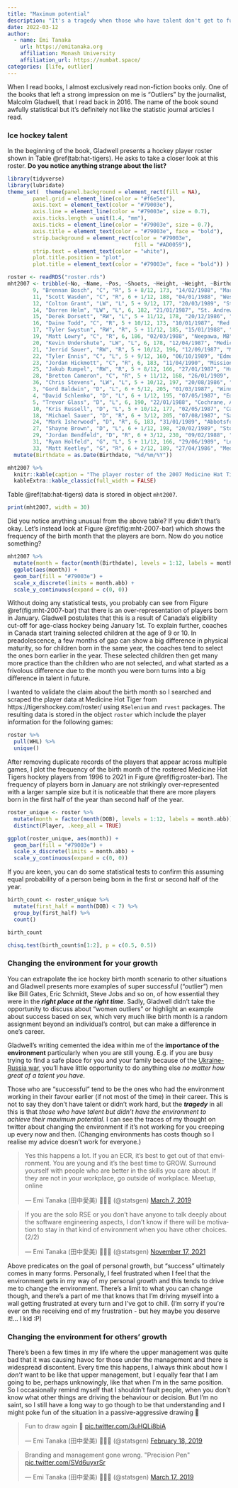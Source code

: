 ```yaml
---
title: "Maximum potential"
description: "It's a tragedy when those who have talent don't get to fully express it because of the environment."
date: 2022-03-12
author:
  - name: Emi Tanaka
    url: https://emitanaka.org
    affiliation: Monash University
    affiliation_url: https://numbat.space/
categories: [life, outlier]
---
```



When I read books, I almost exclusively read non-fiction books only. One of the books that left a strong impression on me is "Outliers" by the journalist, Malcolm Gladwell, that I read back in 2016. The name of the book sound awfully statistical but it's definitely not like the statistic journal articles I read. 

### Ice hockey talent

In the beginning of the book, Gladwell presents a hockey player roster shown in Table \@ref(tab:hat-tigers). He asks to take a closer look at this roster. **Do you notice anything strange about the list?**


```r
library(tidyverse)
library(lubridate)
theme_set(  theme(panel.background = element_rect(fill = NA),
        panel.grid = element_line(color = "#f6e5ee"),
        axis.text = element_text(color = "#79003e"),
        axis.line = element_line(color = "#79003e", size = 0.7),
        axis.ticks.length = unit(1.4, "mm"),
        axis.ticks = element_line(color = "#79003e", size = 0.7),
        axis.title = element_text(color = "#79003e", face = "bold"),
        strip.background = element_rect(color = "#79003e",
                                        fill = "#AD0059"),
        strip.text = element_text(color = "white"),
        plot.title.position = "plot",
        plot.title = element_text(color = "#79003e", face = "bold")) )

roster <- readRDS("roster.rds")
mht2007 <- tribble(~No, ~Name, ~Pos, ~Shoots, ~Height, ~Weight, ~Birthdate, ~Hometown,
        9, "Brennan Bosch", "C", "R", 5 + 8/12, 173, "14/02/1988", "Martensville, SK",
        11, "Scott Wasden", "C", "R", 6 + 1/12, 188, "04/01/1988", "Westbank, BC",
        12, "Colton Grant", "LW", "L", 5 + 9/12, 177, "20/03/1989", "Standard, AB",
        14, "Darren Helm", "LW", "L", 6, 182, "21/01/1987", "St. Andrews, MB",
        15, "Derek Dorsett", "RW", "L", 5 + 11/12, 178, "20/12/1986", "Kindersley, SK",
        16, "Daine Todd", "C", "R", 5 + 10/12, 173, "10/01/1987", "Red Deer, AB",
        17, "Tyler Swystun", "RW", "R", 5 + 11/12, 185, "15/01/1988", "Cochrane, AB",
        19, "Matt Lowry", "C", "R", 6, 186, "02/03/1988", "Neepawa, MB",
        20, "Kevin Undershute", "LW", "L", 6, 178, "12/04/1987", "Medicine Hat, AB",
        21, "Jerrid Sauer", "RW", "R", 5 + 10/12, 196, "12/09/1987", "Medicine Hat, AB",
        22, "Tyler Ennis", "C", "L", 5 + 9/12, 160, "06/10/1989", "Edmonton, AB",
        23, "Jordan Hickmott", "C", "R", 6, 183, "11/04/1990", "Mission, BC",
        25, "Jakub Rumpel", "RW", "R", 5 + 8/12, 166, "27/01/1987", "Hrnciarovce, SLO",
        28, "Bretton Cameron", "C", "R", 5 + 11/12, 168, "26/01/1989", "Didsbury, AB",
        36, "Chris Stevens", "LW", "L", 5 + 10/12, 197, "20/08/1986", "Dawson Creek, BC",
        3, "Gord Baldwin", "D", "L", 6 + 5/12, 205, "01/03/1987", "Winnipeg, MB",
        4, "David Schlemko", "D", "L", 6 + 1/12, 195, "07/05/1987", "Edmonton, AB",
        5, "Trevor Glass", "D", "L", 6, 190, "22/01/1988", "Cochrane, AB",
        10, "Kris Russell", "D", "L", 5 + 10/12, 177, "02/05/1987", "Caroline, AB",
        18, "Michael Sauer", "D", "R", 6 + 3/12, 205, "07/08/1987", "Sartell, MN",
        24, "Mark Isherwood", "D", "R", 6, 183, "31/01/1989", "Abbotsford, BC",
        27, "Shayne Brown", "D", "L", 6 + 1/12, 198, "20/02/1989", "Stony Plain, AB",
        29, "Jordan Bendfeld", "D", "R", 6 + 3/12, 230, "09/02/1988", "Leduc, AB",
        31, "Ryan Holfeld", "G", "L", 5 + 11/12, 166, "29/06/1989", "LeRoy, SK",
        33, "Matt Keetley", "G", "R", 6 + 2/12, 189, "27/04/1986", "Medicine Hat, AB") %>% 
  mutate(Birthdate = as.Date(Birthdate, "%d/%m/%Y"))
```

```r
mht2007 %>% 
  knitr::kable(caption = "The player roster of the 2007 Medicine Hat Tigers (a Canadian hockey team). Do you notice anything unusual?") %>% 
  kableExtra::kable_classic(full_width = FALSE)
```

<aside>

Table \@ref(tab:hat-tigers) data is stored in object `mht2007`.

```r
print(mht2007, width = 30)
```
</aside>

Did you notice anything unusual from the above table? If you didn't that's okay. Let's instead look at Figure \@ref(fig:mht-2007-bar) which shows the frequency of the birth month that the players are born. Now do you notice something?


```r
mht2007 %>% 
  mutate(month = factor(month(Birthdate), levels = 1:12, labels = month.abb)) %>% 
  ggplot(aes(month)) +
  geom_bar(fill = "#79003e") +
  scale_x_discrete(limits = month.abb) +
  scale_y_continuous(expand = c(0, 0))
```

Without doing any statistical tests, you probably can see from Figure \@ref(fig:mht-2007-bar) that there is an over-representation of players born in January. Gladwell postulates that this is a result of Canada's eligibility cut-off for age-class hockey being January 1st. To explain further, coaches in Canada start training selected children at the age of 9 or 10. In preadolescence, a few months of gap can show a big difference in physical maturity, so for children born in the same year, the coaches tend to select the ones born earlier in the year. These selected children then get many more practice than the children who are not selected, and what started as a frivolous difference due to the month you were born turns into a big difference in talent in future. 


I wanted to validate the claim about the birth month so I searched and scraped the player data at Medicine Hot Tiger from https://tigershockey.com/roster/ using `RSelenium` and `rvest` packages. The resulting data is stored in the object `roster` which include the player information for the following games:

```r
roster %>% 
  pull(WHL) %>% 
  unique()
```

After removing duplicate records of the players that appear across multiple games, I plot the frequency of the birth month of the rostered Medicine Hat Tigers hockey players from 1996 to 2021 in Figure \@ref(fig:roster-bar). The frequency of players born in January are not strikingly over-represented with a larger sample size but it is noticeable that there are more players born in the first half of the year than second half of the year.


```r
roster_unique <- roster %>% 
  mutate(month = factor(month(DOB), levels = 1:12, labels = month.abb)) %>% 
  distinct(Player, .keep_all = TRUE)

ggplot(roster_unique, aes(month)) +
  geom_bar(fill = "#79003e") +
  scale_x_discrete(limits = month.abb) +
  scale_y_continuous(expand = c(0, 0))
```

If you are keen, you can do some statistical tests to confirm this assuming equal probability of a person being born in the first or second half of the year.

```r
birth_count <- roster_unique %>% 
  mutate(first_half = month(DOB) < 7) %>% 
  group_by(first_half) %>% 
  count()

birth_count
```

```r
chisq.test(birth_count$n[1:2], p = c(0.5, 0.5))
```



### Changing the environment for your growth 

You can extrapolate the ice hockey birth month scenario to other situations and Gladwell presents more examples of super successful ("outlier") men like Bill Gates, Eric Schmidt, Steve Jobs and so on, of how essential they were in the **_right place at the right time_**. Sadly, Gladwell didn't take the opportunity to discuss about "women outliers" or highlight an example about success based on sex, which very much like birth month is a random assignment beyond an individual's control, but can make a difference in one's career. 

Gladwell's writing cemented the idea within me of the **importance of the environment** particularly when you are still young. E.g. if you are busy trying to find a safe place for you and your family because of the [Ukraine-Russia war](https://emitanaka.org/posts/2022-03-06-the-war/), you'll have little opportunity to do anything else _no matter how great of a talent you have_. 



Those who are "successful" tend to be the ones who had the environment working in their favour earlier (if not most of the time) in their career. This is not to say they don't have talent or didn't work hard, but the **_tragedy_** in all this is that _those who have talent but didn't have the environment to achieve their maximum potential_. I can see the traces of my thought on twitter about changing the environment if it's not working for you creeping up every now and then. (Changing environments has costs though so I realise my advice doesn't work for everyone.)

<blockquote class="twitter-tweet"><p lang="en" dir="ltr">Yes this happens a lot. If you an ECR, it’s best to get out of that environment. You are young and it’s the best time to GROW. Surround yourself with people who are better in the skills you care about. If they are not in your workplace, go outside of workplace. Meetup, online</p>&mdash; Emi Tanaka (田中愛美) 💉💉💉 (@statsgen) <a href="https://twitter.com/statsgen/status/1103546291416555520?ref_src=twsrc%5Etfw">March 7, 2019</a></blockquote> <script async src="https://platform.twitter.com/widgets.js" charset="utf-8"></script>

<blockquote class="twitter-tweet"><p lang="en" dir="ltr">If you are the solo RSE or you don’t have anyone to talk deeply about the software engineering aspects, I don’t know if there will be motivation to stay in that kind of environment when you have other choices. (2/2)</p>&mdash; Emi Tanaka (田中愛美) 💉💉💉 (@statsgen) <a href="https://twitter.com/statsgen/status/1460964344305369093?ref_src=twsrc%5Etfw">November 17, 2021</a></blockquote>

Above predicates on the goal of personal growth, but "success" ultimately comes in many forms. Personally, I feel frustrated when I feel that the environment gets in my way of my personal growth and this tends to drive me to change the environment. There's a limit to what you can change though, and there's a part of me that knows that I'm driving myself into a wall getting frustrated at every turn and I've got to chill. (I'm sorry if you're ever on the receiving end of my frustration - but hey maybe you deserve it!... I kid :P)


### Changing the environment for others' growth 

There's been a few times in my life where the upper management was quite bad that it was causing havoc for those under the management and there is widespread discontent. Every time this happens, I always think about how I _don't_ want to be like that upper management, but I equally fear that I am going to be, perhaps unknowingly, like that when I'm in the same position. So I occasionally remind myself that I shouldn't fault people, when you don't know what other things are driving the behaviour or decision. But I'm no saint, so I still have a long way to go though to be that understanding and I might poke fun of the situation in a passive-aggressive drawing 🎨 

<blockquote class="twitter-tweet"><p lang="en" dir="ltr">Fun to draw again 💃 <a href="https://t.co/3uHQLi8biA">pic.twitter.com/3uHQLi8biA</a></p>&mdash; Emi Tanaka (田中愛美) 💉💉💉 (@statsgen) <a href="https://twitter.com/statsgen/status/1097477768659386368?ref_src=twsrc%5Etfw">February 18, 2019</a></blockquote> <script async src="https://platform.twitter.com/widgets.js" charset="utf-8"></script>


<blockquote class="twitter-tweet"><p lang="en" dir="ltr">Branding and management gone wrong. &quot;Precision Pen&quot; <a href="https://t.co/SVd6uyxrSr">pic.twitter.com/SVd6uyxrSr</a></p>&mdash; Emi Tanaka (田中愛美) 💉💉💉 (@statsgen) <a href="https://twitter.com/statsgen/status/1107182565796962309?ref_src=twsrc%5Etfw">March 17, 2019</a></blockquote> <script async src="https://platform.twitter.com/widgets.js" charset="utf-8"></script>
